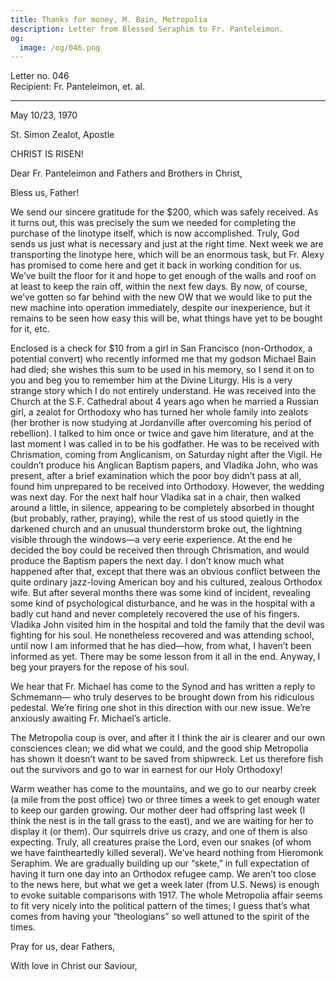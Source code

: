 ```yaml
---
title: Thanks for money, M. Bain, Metropolia
description: Letter from Blessed Seraphim to Fr. Panteleimon.
og:
  image: /og/046.png
---
```


<div style={{textAlign:'right', fontFamily:'monospace'}}>Letter no. 046</div>
<div style={{textAlign:'left', fontFamily:'monospace'}}>Recipient: Fr. Panteleimon, et. al.</div>

---

May 10/23, 1970

St. Simon Zealot, Apostle

CHRIST IS RISEN!

Dear Fr. Panteleimon and Fathers and Brothers in Christ,

Bless us, Father!

We send our sincere gratitude for the $200, which was safely received. As it turns out, this was precisely the sum we needed for completing the purchase of the linotype itself, which is now accomplished. Truly, God sends us just what is necessary and just at the right time. Next week we are transporting the linotype here, which will be an enormous task, but Fr. Alexy has promised to come here and get it back in working condition for us. We’ve built the floor for it and hope to get enough of the walls and roof on at least to keep the rain off, within the next few days. By now, of course, we’ve gotten so far behind with the new OW that we would like to put the new machine into operation immediately, despite our inexperience, but it remains to be seen how easy this will be, what things have yet to be bought for it, etc.

Enclosed is a check for $10 from a girl in San Francisco (non-Orthodox, a potential convert) who recently informed me that my godson Michael Bain had died; she wishes this sum to be used in his memory, so I send it on to you and beg you to remember him at the Divine Liturgy. His is a very strange story which I do not entirely understand. He was received into the Church at the S.F. Cathedral about 4 years ago when he married a Russian girl, a zealot for Orthodoxy who has turned her whole family into zealots (her brother is now studying at Jordanville after overcoming his period of rebellion). I talked to him once or twice and gave him literature, and at the last moment I was called in to be his godfather. He was to be received with Chrismation, coming from Anglicanism, on Saturday night after the Vigil. He couldn’t produce his Anglican Baptism papers, and Vladika John, who was present, after a brief examination which the poor boy didn’t pass at all, found him unprepared to be received into Orthodoxy. However, the wedding was next day. For the next half hour Vladika sat in a chair, then walked around a little, in silence, appearing to be completely absorbed in thought (but probably, rather, praying), while the rest of us stood quietly in the darkened church and an unusual thunderstorm broke out, the lightning visible through the windows—a very eerie experience. At the end he decided the boy could be received then through Chrismation, and would produce the Baptism papers the next day. I don’t know much what happened after that, except that there was an obvious conflict between the quite ordinary jazz-loving American boy and his cultured, zealous Orthodox wife. But after several months there was some kind of incident, revealing some kind of psychological disturbance, and he was in the hospital with a badly cut hand and never completely recovered the use of his fingers. Vladika John visited him in the hospital and told the family that the devil was fighting for his soul. He nonetheless recovered and was attending school, until now I am informed that he has died—how, from what, I haven’t been informed as yet. There may be some lesson from it all in the end. Anyway, I beg your prayers for the repose of his soul.

We hear that Fr. Michael has come to the Synod and has written a reply to Schmemann— who truly deserves to be brought down from his ridiculous pedestal. We’re firing one shot in this direction with our new issue. We’re anxiously awaiting Fr. Michael’s article.

The Metropolia coup is over, and after it I think the air is clearer and our own consciences clean; we did what we could, and the good ship Metropolia has shown it doesn’t want to be saved from shipwreck. Let us therefore fish out the survivors and go to war in earnest for our Holy Orthodoxy!

Warm weather has come to the mountains, and we go to our nearby creek (a mile from the post office) two or three times a week to get enough water to keep our garden growing. Our mother deer had offspring last week (I think the nest is in the tall grass to the east), and we are waiting for her to display it (or them). Our squirrels drive us crazy, and one of them is also expecting. Truly, all creatures praise the Lord, even our snakes (of whom we have faintheartedly killed several). We’ve heard nothing from Hieromonk Seraphim. We are gradually building up our “skete,” in full expectation of having it turn one day into an Orthodox refugee camp. We aren’t too close to the news here, but what we get a week later (from U.S. News) is enough to evoke suitable comparisons with 1917. The whole Metropolia affair seems to fit very nicely into the political pattern of the times; I guess that’s what comes from having your “theologians” so well attuned to the spirit of the times.

Pray for us, dear Fathers,

With love in Christ our Saviour,

